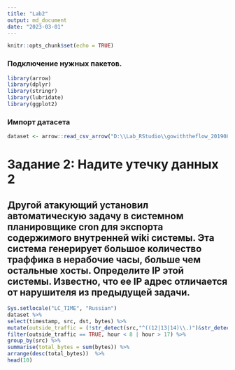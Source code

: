 ```yaml
---
title: "Lab2"
output: md_document
date: "2023-03-01"
---
```


```r
knitr::opts_chunk$set(echo = TRUE)
```

### Подключение нужных пакетов. 

```r
library(arrow)
library(dplyr)
library(stringr)
library(lubridate)
library(ggplot2)
```
### Импорт датасета

```r
dataset <- arrow::read_csv_arrow("D:\\Lab_RStudio\\gowiththeflow_20190826\\gowiththeflow_20190826.csv",schema = schema(timestamp=int64(),src=utf8(),dst=utf8(),port=uint32(),bytes=uint32()))
```
# Задание 2: Надите утечку данных 2

## Другой атакующий установил автоматическую задачу в системном планировщике cron для экспорта содержимого внутренней wiki системы. Эта система генерирует большое количество траффика в нерабочие часы, больше чем остальные хосты. Определите IP этой системы. Известно, что ее IP адрес отличается от нарушителя из предыдущей задачи.

```r
Sys.setlocale("LC_TIME", "Russian")
dataset %>%
select(timestamp, src, dst, bytes) %>%
mutate(outside_traffic = (!str_detect(src,"^((12|13|14)\\.)")&str_detect(dst,"^((12|13|14)\\.)")), hour = hour(as.POSIXlt(timestamp/1000, origin = "1970-01-01"))) %>%
filter(outside_traffic == TRUE, hour < 8 | hour > 17) %>%
group_by(src) %>%
summarise(total_bytes = sum(bytes)) %>%
arrange(desc(total_bytes))  %>%
head(10)
```
